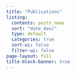 ```yaml
---
title: "Publications"
listing:
  contents: posts_news
  sort: "date desc"
  type: default
  categories: true
  sort-ui: false
  filter-ui: false
page-layout: full
title-block-banner: true
---
```

